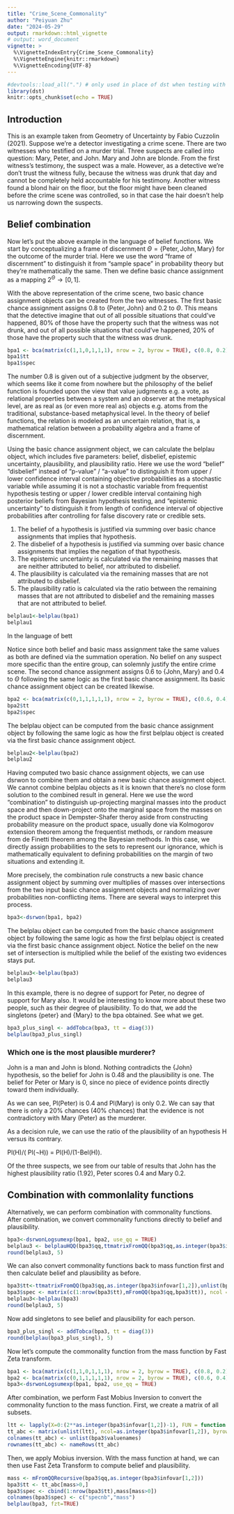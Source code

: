 ```yaml
---
title: "Crime_Scene_Commonality"
author: "Peiyuan Zhu"
date: "2024-05-29"
output: rmarkdown::html_vignette
# output: word_document
vignette: >
  %\VignetteIndexEntry{Crime_Scene_Commonality}
  %\VignetteEngine{knitr::rmarkdown}
  %\VignetteEncoding{UTF-8}
---
```


```r
#devtools::load_all(".") # only used in place of dst when testing with R-devel
library(dst)
knitr::opts_chunk$set(echo = TRUE)
```

## Introduction

This is an example taken from Geometry of Uncertainty by Fabio Cuzzolin (2021). Suppose we're a detector investigating a crime scene. There are two witnesses who testified on a murder trial. Three suspects are called into question: Mary, Peter, and John. Mary and John are blonde. From the first witness's testimony, the suspect was a male. However, as a detective we're don't trust the witness fully, because the witness was drunk that day and cannot be completely held accountable for his testimony. Another witness found a blond hair on the floor, but the floor might have been cleaned before the crime scene was controlled, so in that case the hair doesn't help us narrowing down the suspects.

## Belief combination

Now let's put the above example in the language of belief functions. We start by conceptualizing a frame of discernment $\Theta=\{\text{Peter}, \text{John}, \text{Mary}\}$ for the outcome of the murder trial. Here we use the word "frame of discernment" to distinguish it from "sample space" in probability theory but they're mathematically the same. Then we define basic chance assignment as a mapping $2^\Theta\rightarrow[0,1]$.

With the above representation of the crime scene, two basic chance assignment objects can be created from the two witnesses. The first basic chance assignment assigns 0.8 to $\{\text{Peter}, \text{John}\}$ and 0.2 to $\Theta$. This means that the detective imagine that out of all possible situations that could've happened, 80% of those have the property such that the witness was not drunk, and out of all possible situations that could've happened, 20% of those have the property such that the witness was drunk.

```r
bpa1 <- bca(matrix(c(1,1,0,1,1,1), nrow = 2, byrow = TRUE), c(0.8, 0.2), cnames=c("Peter", "John", "Mary"))
bpa1$tt
bpa1$spec
```

The number 0.8 is given out of a subjective judgment by the observer, which seems like it come from nowhere but the philosophy of the belief function is founded upon the view that value judgments e.g. a vote, as relational properties between a system and an observer at the metaphysical level, are as real as (or even more real as) objects e.g. atoms from the traditional, substance-based metaphysical level. In the theory of belief functions, the relation is modeled as an uncertain relation, that is, a mathematical relation between a probability algebra and a frame of discernment.

Using the basic chance assignment object, we can calculate the belplau object, which includes five parameters: belief, disbelief, epistemic uncertainty, plausibility, and plausibility ratio. Here we use the word "belief" "disbelief" instead of "p-value" / "a-value" to distinguish it from upper / lower confidence interval containing objective probabilities as a stochastic variable while assuming it is not a stochastic variable from frequentist hypothesis testing or upper / lower credible interval containing high posterior beliefs from Bayesian hypothesis testing, and "epistemic uncertainty" to distinguish it from length of confidence interval of objective probabilities after controlling for false discovery rate or credible sets. 

(1) The belief of a hypothesis is justified via summing over basic chance assignments that implies that hypothesis.
(2) The disbelief of a hypothesis is justified via summing over basic chance assignments that implies the negation of that hypothesis.
(3) The epistemic uncertainty is calculated via the remaining masses that are neither attributed to belief, nor attributed to disbelief.
(4) The plausibility is calculated via the remaining masses that are not attributed to disbelief.
(5) The plausibility ratio is calculated via the ratio between the remaining masses that are not attributed to disbelief and the remaining masses that are not attributed to belief.

```r
belplau1<-belplau(bpa1)
belplau1
```

In the language of bett

Notice since both belief and basic mass assignment take the same values as both are defined via the summation operation. No belief on any suspect more specific than the entire group, can solemnly justify the entire crime scene. The second chance assignment assigns 0.6 to $\{\text{John}, \text{Mary}\}$ and 0.4 to $\Theta$ following the same logic as the first basic chance assignment. Its basic chance assignment object can be created likewise.

```r
bpa2 <- bca(matrix(c(0,1,1,1,1,1), nrow = 2, byrow = TRUE), c(0.6, 0.4), cnames=c("Peter", "John", "Mary"))
bpa2$tt
bpa2$spec
```

The belplau object can be computed from the basic chance assignment object by following the same logic as how the first belplau object is created via the first basic chance assignment object.

```r
belplau2<-belplau(bpa2)
belplau2
```

Having computed two basic chance assignment objects, we can use dsrwon to combine them and obtain a new basic chance assignment object. We cannot combine belplau objects as it is known that there's no close form solution to the combined result in general. Here we use the word "combination" to distinguish up-projecting marginal masses into the product space and then down-project onto the marginal space from the masses on the product space in Dempster-Shafer theroy aside from constructing probability measure on the product space, usually done via Kolmogorov extension theorem among the frequentist methods, or random measure from de Finetti theorem among the Bayesian methods. In this case, we directly assign probabilities to the sets to represent our ignorance, which is mathematically equivalent to defining probabilities on the margin of two situations and extending it. 

More precisely, the combination rule constructs a new basic chance assignment object by summing over multiplies of masses over intersections from the two input basic chance assignment objects and normalizing over probabilities non-conflicting items. There are several ways to interpret this process. 

```r
bpa3<-dsrwon(bpa1, bpa2)
```

The belplau object can be computed from the basic chance assignment object by following the same logic as how the first belplau object is created via the first basic chance assignment object. Notice the belief on the new set of intersection is multiplied while the belief of the existing two evidences stays put.

```r
belplau3<-belplau(bpa3)
belplau3
```
In this example, there is no degree of support for Peter, no degree of support for Mary also. It would be interesting to know more about these two people, such as their degree of plausibility. To do that, we add the singletons {peter} and {Mary} to the bpa obtained. See what we get.

```r
bpa3_plus_singl <- addTobca(bpa3, tt = diag(3)) 
belplau(bpa3_plus_singl)
```
### Which one is the most plausible murderer?

John is a man and John is blond. Nothing contradicts the {John} hypothesis, so the belief for John is 0.48 and the plausibility is one. The belief for Peter or Mary is 0, since no piece of evidence points directly toward them individually.

As we can see, Pl(Peter) is 0.4 and Pl(Mary) is only 0.2. We can say that there is only  a 20% chances (40% chances) that the evidence is not contradictory with Mary (Peter) as the murderer.

As a decision rule, we can use the ratio of the plausibility of an hypothesis H versus its contrary.

Pl(H)/( Pl(¬H)) = Pl(H)/(1-Bel(H)).

Of the three suspects, we see from our table of results that John has the highest plausibility ratio (1.92), Peter scores 0.4 and Mary 0.2.

## Combination with commonlality functions

Alternatively, we can perform combination with commonality functions. After combination, we convert commonality functions directly to belief and plausibility. 

```r
bpa3<-dsrwonLogsumexp(bpa1, bpa2, use_qq = TRUE)
belplau3 <- belplauHQQ(bpa3$qq,ttmatrixFromQQ(bpa3$qq,as.integer(bpa3$infovar[1,2]),unlist(bpa3$valuenames)))
round(belplau3, 5)
```

We can also convert commonality functions back to mass function first and then calculate belief and plausibility as before. 

```r
bpa3$tt<-ttmatrixFromQQ(bpa3$qq,as.integer(bpa3$infovar[1,2]),unlist(bpa3$valuenames))
bpa3$spec <- matrix(c(1:nrow(bpa3$tt),mFromQQ(bpa3$qq,bpa3$tt)), ncol = 2, byrow = FALSE, dimnames = list(NULL, c("specnb","mass")))
belplau3<-belplau(bpa3)
round(belplau3, 5)
```
Now add singletons to see belief and plausibility for each person.

```r
bpa3_plus_singl <- addTobca(bpa3, tt = diag(3)) 
round(belplau(bpa3_plus_singl), 5)
```
Now let's compute the commonality function from the mass function by Fast Zeta transform. 

```r
bpa1 <- bca(matrix(c(1,1,0,1,1,1), nrow = 2, byrow = TRUE), c(0.8, 0.2), fzt=TRUE, cnames=c("Peter", "John", "Mary"))
bpa2 <- bca(matrix(c(0,1,1,1,1,1), nrow = 2, byrow = TRUE), c(0.6, 0.4), fzt=TRUE, cnames=c("Peter", "John", "Mary"))
bpa3<-dsrwonLogsumexp(bpa1, bpa2, use_qq = TRUE)
```

After combination, we perform Fast Mobius Inversion to convert the commonality function to the mass function. First, we create a matrix of all subsets.

```r
ltt <- lapply(X=0:(2**as.integer(bpa3$infovar[1,2])-1), FUN = function(X) {encode(rep(2,as.integer(bpa3$infovar[1,2])), X)})
tt_abc <- matrix(unlist(ltt), ncol=as.integer(bpa3$infovar[1,2]), byrow = TRUE)
colnames(tt_abc) <- unlist(bpa3$valuenames)
rownames(tt_abc) <- nameRows(tt_abc)
```

Then, we apply Mobius inversion. With the mass function at hand, we can then use Fast Zeta Transform to compute belief and plausibility.

```r
mass <- mFromQQRecursive(bpa3$qq,as.integer(bpa3$infovar[1,2]))
bpa3$tt <- tt_abc[mass>0,]
bpa3$spec <- cbind(1:nrow(bpa3$tt),mass[mass>0])
colnames(bpa3$spec) <- c("specnb","mass")
belplau(bpa3, fzt=TRUE)
```
